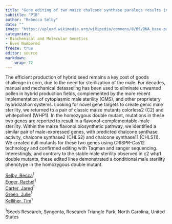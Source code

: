 ```yaml
---
title: "Gene editing of two maize chalcone synthase paralogs results in conditional male sterility"
subtitle: "P18"
author: "Rebecca Selby"
date: ""
image: "https://upload.wikimedia.org/wikipedia/commons/0/05/DNA_base-pair_diagram.jpg"
categories: 
- Biochemical and Molecular Genetics
- Even Numbered
freeze: true
editor: source
markdown: 
    wrap: 72
---
```


The efficient production of hybrid seed remains a key cost of goods challenge in corn, due to the need for sterilization of the male. For decades, manual and mechanical detasseling has been used to eliminate unwanted pollen in hybrid production fields, complemented by the more recent implementation of cytoplasmic male sterility (CMS), and other proprietary hybridization systems. Looking for novel gene targets to create genic male sterility, we returned to a pair of classic maize mutants colorless2 (C2) and whitepollen1 (WHP1). In the homozygous double mutant, mutations in these two genes are reported to result in a flavonol-complementable-male sterility. Within the maize flavonol biosynthetic pathway, we identified a similar pair of male-expressed genes, with predicted chalcone synthase activity, chalcone synthase2 (CHLS2) and chalcone synthase11 (CHLS11). We created null mutants for these two genes using CRISPR-Cas12 technology and confirmed editing with Taqman and sanger sequencing. Interestingly, and contrary to the stable male sterility observed in c2 whp1 double mutants, these edited lines demonstrated a conditional male sterility phenotype in the homozygous double mutant.

<a href='mailto:Becca.selby@syngenta.com'>Selby, Becca</a><sup>1</sup><br><a href='mailto:Rachel.Egger@Syngenta.com'>Egger, Rachel</a><sup>1</sup><br><a href='mailto:Jared.Carter@Syngenta.com'>Carter, Jared</a><sup>1</sup><br><a href='mailto:Julie.Green@syngenta.com'>Green, Julie</a><sup>1</sup><br><a href='mailto:Tim.Kelliher@Syngenta.com'>Kelliher, Tim</a><sup>1</sup><br>

<sup>1</sup>Seeds Research, Syngenta, Research Triangle Park, North Carolina, United States<br>